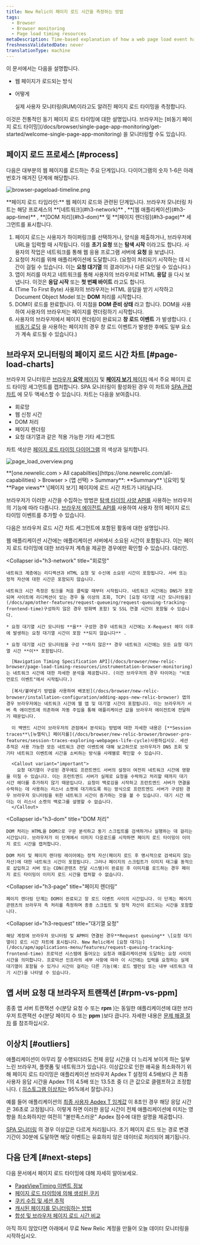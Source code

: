 ```yaml
---
title: New Relic이 페이지 로드 시간을 측정하는 방법
tags:
  - Browser
  - Browser monitoring
  - Page load timing resources
metaDescription: Time-based explanation of how a web page load event happens and how that corresponds to browser's page load timing measurements.
freshnessValidatedDate: never
translationType: machine
---
```




이 문서에서는 다음을 설명합니다.

* 웹 페이지가 로드되는 방식

* 어떻게

  <InlinePopover type="browser">[](/docs/browser/new-relic-browser/getting-started/new-relic-browser)</InlinePopover>

  실제 사용자 모니터링(RUM)이라고도 알려진 페이지 로드 타이밍을 측정합니다.

<Callout variant="tip">
  이것은 전통적인 동기 페이지 로드 타이밍에 대한 설명입니다. 브라우저는 [비동기 페이지 로드 타이밍](/docs/browser/single-page-app-monitoring/get-started/welcome-single-page-app-monitoring) 을 모니터링할 수도 있습니다.
</Callout>

## 페이지 로드 프로세스 [#process]

다음은 대부분의 웹 페이지를 로드하는 주요 단계입니다. 다이어그램의 숫자 1-6은 아래 번호가 매겨진 단계에 해당합니다.

<img
  title="browser-pageload-timeline.png"
  alt="browser-pageload-timeline.png"
  src={browserPageLoadTimeline}
/>

<figcaption>
  **페이지 로드 타임라인:** 웹 페이지 로드와 관련된 단계입니다. 브라우저 모니터링 차트는 해당 프로세스의 **[네트워크](#h3-network)** , **[웹 애플리케이션](#h3-app-time)** , **[DOM 처리](#h3-dom)** 및 **[페이지 렌더링](#h3-page)** 세그먼트를 표시합니다.
</figcaption>

1. 페이지 로드는 사용자가 하이퍼링크를 선택하거나, 양식을 제출하거나, 브라우저에 URL을 입력할 때 시작됩니다. 이를 **초기 요청** 또는 **탐색 시작** 이라고도 합니다. 사용자의 작업은 네트워크를 통해 웹 응용 프로그램 서버에 **요청** 을 보냅니다.
2. 요청이 처리를 위해 애플리케이션에 도달합니다. (요청이 처리되기 시작하는 데 시간이 걸릴 수 있습니다. 이는 **요청 대기열** 의 결과이거나 다른 요인일 수 있습니다.)
3. 앱이 처리를 마치고 네트워크를 통해 사용자의 브라우저로 HTML **응답** 을 다시 보냅니다. 이것은 **응답 시작** 또는 **첫 번째 바이트** 라고도 합니다.
4. (Time To First Byte) 사용자의 브라우저는 HTML 응답을 받기 시작하고 Document Object Model 또는 **DOM** 처리를 시작합니다.
5. DOM이 로드를 완료합니다. 이 지점을 **DOM 준비 상태** 라고 합니다. DOM을 사용하여 사용자의 브라우저는 페이지를 렌더링하기 시작합니다.
6. 사용자의 브라우저에서 페이지 렌더링이 완료되고 **창 로드 이벤트** 가 발생합니다. ( [비동기 로딩](/docs/browser/single-page-app-monitoring/get-started/welcome-single-page-app-monitoring) 을 사용하는 페이지의 경우 창 로드 이벤트가 발생한 후에도 일부 요소가 계속 로드될 수 있습니다.)

## 브라우저 모니터링의 페이지 로드 시간 차트 [#page-load-charts]

브라우저 모니터링은 [브라우저 **요약** 페이지](/docs/browser/new-relic-browser/getting-started/browser-overview-website-performance-glance) 및 [**페이지 보기** 페이지](/docs/browser/new-relic-browser/additional-standard-features/page-views-understanding-your-sites-popularity) 에서 주요 페이지 로드 타이밍 세그먼트를 캡처합니다. SPA 모니터링이 활성화된 경우 이 차트와 [SPA 관련 차트](/docs/browser/single-page-app-monitoring/use-spa-data/view-spa-data-new-relic-browser) 에 모두 액세스할 수 있습니다. 차트는 다음을 보여줍니다.

* 회로망
* 웹 신청 시간
* DOM 처리
* 페이지 렌더링
* 요청 대기열과 같은 적용 가능한 기타 세그먼트

차트 색상은 [페이지 로드 타이밍 다이어그램](#process) 의 색상과 일치합니다.

<img
  title="page_load_overview.png"
  alt="page_load_overview.png"
  src={browserPageLoadChart}
/>

<figcaption>
  **[one.newrelic.com > All capabilties](https://one.newrelic.com/all-capabilities) > Browser > (앱 선택) > Summary**: **Summary** \[요약] 및 **Page views** \[페이지 보기] 페이지에 로드 시간 차트가 나타납니다.
</figcaption>

브라우저가 이러한 시간을 수집하는 방법은 [탐색 타이밍 사양 API를](/docs/browser/new-relic-browser/page-load-timing-resources/instrumentation-browser-monitoring) 사용하는 브라우저의 기능에 따라 다릅니다. [브라우저 에이전트 API를](/docs/browser/new-relic-browser/browser-apis/using-browser-apis) 사용하여 사용자 정의 페이지 로드 타이밍 이벤트를 추가할 수 있습니다.

다음은 브라우저 로드 시간 차트 세그먼트에 포함된 활동에 대한 설명입니다.

<CollapserGroup>
  <Collapser
    id="h3-app-time"
    title="웹 애플리케이션"
  >
    웹 애플리케이션 시간에는 애플리케이션 서버에서 소요된 시간이 포함됩니다. 이는 페이지 로드 타이밍에 대한 브라우저 계측을 제공한 경우에만 확인할 수 있습니다. <InlinePopover type="apm"/>대리인.
  </Collapser>

  <Collapser
    id="h3-network"
    title="회로망"
  >
    네트워크 계층에는 리디렉션과 HTML 요청 및 수신에 소요된 시간이 포함됩니다. 서버 또는 정적 자산에 대한 시간은 포함되지 않습니다.

    네트워크 시간 측정은 링크를 처음 클릭할 때부터 시작됩니다. 네트워크 시간에는 DNS가 포함되며 사이트에 리디렉션이 있는 경우 둘 이상의 조회, TCP( [요청 대기열 시간 모니터링을](/docs/apm/other-features/request-queueing/request-queuing-tracking-frontend-time)구성하지 않은 경우 방화벽 포함) 및 SSL 연결 시간이 포함될 수 있습니다.

    * 요청 대기열 시간 모니터링 **을** 구성한 경우 네트워크 시간에는 X-Request 헤더 이후에 발생하는 요청 대기열 시간이 포함 **되지 않습니다** .

    * 요청 대기열 시간 모니터링을 구성 **하지 않은** 경우 네트워크 시간에는 모든 요청 대기열 시간 **이** 포함됩니다.

      [Navigation Timing Specification API](/docs/browser/new-relic-browser/page-load-timing-resources/instrumentation-browser-monitoring) 는 네트워크 시간에 대한 자세한 분석을 제공합니다. (이전 브라우저의 경우 타이머는 "비포 언로드 이벤트"에서 시작됩니다.)

      [복사/붙여넣기 방법을 사용하여 배포된](/docs/browser/new-relic-browser/installation-configuration/adding-apps-new-relic-browser) 앱의 경우 브라우저에는 네트워크 시간에 웹 앱 및 대기열 시간이 포함됩니다. 이는 브라우저가 서버 측 에이전트에 의존하여 자동 주입을 통해 애플리케이션 값을 브라우저 에이전트에 전달하기 때문입니다.

      이 백엔드 시간이 브라우저의 관점에서 분석되는 방법에 대한 자세한 내용은 [**Session traces**\[뉴렐릭\] 페이지를](/docs/browser/new-relic-browser/browser-pro-features/session-traces-exploring-webpages-life-cycle)사용하십시오. 세션 추적은 사용 가능한 모든 네트워크 관련 이벤트에 대해 보고하므로 브라우저가 DNS 조회 및 기타 네트워크 이벤트에 시간을 소비하는 방식을 사례별로 확인할 수 있습니다.

      <Callout variant="important">
        요청 대기열이 구성된 경우에도 프런트엔드 서버의 설정이 여전히 네트워크 시간에 영향을 미칠 수 있습니다. 이는 프런트엔드 서버가 실제로 요청을 수락하고 처리할 때까지 대기 시간 헤더를 추가하지 않기 때문입니다. 요청이 백로깅을 시작하고 프런트엔드 서버가 연결을 수락하는 데 사용하는 리스너 소켓에 대기하도록 하는 방식으로 프런트엔드 서버가 구성된 경우 브라우저 모니터링을 위한 네트워크 시간이 증가하는 것을 볼 수 있습니다. 대기 시간 헤더는 이 리스너 소켓의 백로그를 설명할 수 없습니다.
      </Callout>
  </Collapser>

  <Collapser
    id="h3-dom"
    title="DOM 처리"
  >
    DOM 처리는 HTML을 DOM으로 구문 분석하고 동기 스크립트를 검색하거나 실행하는 데 걸리는 시간입니다. 브라우저가 이 단계에서 이미지 다운로드를 시작하면 페이지 로드 타이밍이 이미지 로드 시간을 캡처합니다.

    DOM 처리 및 페이지 렌더링 레이어에는 정적 자산(페이지 로드 후 명시적으로 검색되지 않는 자산)에 대한 네트워크 시간이 포함됩니다. 그러나 페이지의 스크립트가 이미지 태그를 동적으로 삽입하고 서버 또는 CDN(콘텐츠 전달 시스템)이 완료된 후 이미지를 로드하는 경우 페이지 로드 타이밍이 이미지 로드 시간을 캡처할 수 없습니다.
  </Collapser>

  <Collapser
    id="h3-page"
    title="페이지 렌더링"
  >
    페이지 렌더링 단계는 DOM이 완료되고 창 로드 이벤트 사이의 시간입니다. 이 단계는 페이지 콘텐츠의 브라우저 측 처리를 측정하며 종종 스크립트 및 정적 자산이 로드되는 시간을 포함합니다.
  </Collapser>

  <Collapser
    id="h3-request"
    title="대기열 요청"
  >
    해당 계정에 브라우저 모니터링 및 APM이 연결된 경우**Request queuing** \[요청 대기열이] 로드 시간 차트에 표시됩니다. New Relic에서 [요청 대기는](/docs/apm/applications-menu/features/request-queuing-tracking-frontend-time) 프로덕션 시스템에 들어오는 요청과 애플리케이션에 도달하는 요청 사이의 시간을 의미합니다. 프로덕션 인프라의 세부 사항에 따라 이 시간에는 입력을 요청하는 실제 대기열이 포함될 수 있거나 시간이 걸리는 다른 기능(예: 로드 밸런싱 또는 내부 네트워크 대기 시간)을 나타낼 수 있습니다.
  </Collapser>
</CollapserGroup>

## 앱 서버 요청 대 브라우저 트랜잭션 [#rpm-vs-ppm]

종종 앱 서버 트랜잭션 수(분당 요청 수 또는 **rpm** )는 동일한 애플리케이션에 대한 브라우저 트랜잭션 수(분당 페이지 수 또는 **ppm** )보다 큽니다. 자세한 내용은 [문제 해결 절차](/docs/browser/new-relic-browser/troubleshooting/app-server-requests-greatly-outnumber-browser-transactions) 를 참조하십시오.

## 이상치 [#outliers]

애플리케이션이 아무리 잘 수행되더라도 전체 응답 시간을 더 느리게 보이게 하는 일부 느린 브라우저, 플랫폼 및 네트워크가 있습니다. 이상값으로 인한 왜곡을 최소화하기 위해 페이지 로드 타이밍은 애플리케이션 브라우저 Apdex T 설정의 4.5배보다 큰 최종 사용자 응답 시간을 Apdex T의 4.5배 또는 13.5초 중 더 큰 값으로 클램프하고 조정합니다. ( [히스토그램 이상치는](/docs/data-analysis/user-interface-functions/histograms-viewing-data-distribution#outliers) 95%에서 잘립니다.)

예를 들어 애플리케이션의 [최종 사용자 Apdex T 임계값](/docs/browser/new-relic-browser/installation-configuration/browser-settings-ui-options-browser-monitoring#apdex) 이 8초인 경우 해당 응답 시간은 36초로 고정됩니다. 이렇게 하면 이러한 응답 시간이 전체 애플리케이션에 미치는 영향을 최소화하지만 여전히 "불만족스러운" Apdex 점수에 대한 설명을 제공합니다.

[SPA 모니터링](/docs/browser/single-page-app-monitoring/get-started/welcome-single-page-app-monitoring) 의 경우 이상값은 다르게 처리됩니다. 초기 페이지 로드 또는 경로 변경 기간이 30분에 도달하면 해당 이벤트는 유효하지 않은 데이터로 처리되어 폐기됩니다.

## 다음 단계 [#next-steps]

다음 문서에서 페이지 로드 타이밍에 대해 자세히 알아보세요.

* [PageViewTiming 이벤트 정보](/docs/browser/new-relic-browser/page-load-timing-resources/pageviewtiming-async-or-dynamic-page-details)
* [페이지 로드 타이밍에 의해 생성된 쿠키](/docs/browser/browser-monitoring/page-load-timing-resources/new-relic-cookies-used-browser)
* [쿠키 수집 및 세션 추적](/docs/browser/browser-monitoring/page-load-timing-resources/cookie-collection-session-tracking)
* [캐시된 페이지를 모니터링하는 방법](/docs/browser/new-relic-browser/page-load-timing-resources/cached-pages)
* [합성 및 브라우저 페이지 로드 시간 비교](/docs/browser/new-relic-browser/page-load-timing-resources/compare-page-load-performance-browser-synthetics)

아직 하지 않았다면 아래에서 무료 New Relic 계정을 만들어 오늘 데이터 모니터링을 시작하십시오.

<InlineSignup/>